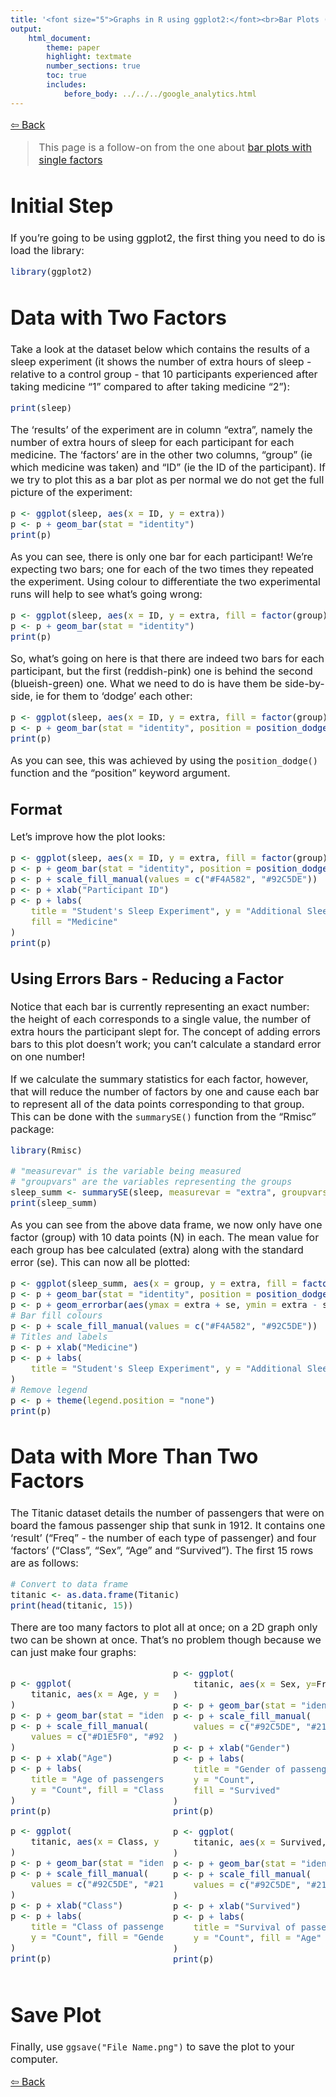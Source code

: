 ```yaml
---
title: '<font size="5">Graphs in R using ggplot2:</font><br>Bar Plots (Multiple Factors)'
output:
    html_document:
        theme: paper
        highlight: textmate
        number_sections: true
        toc: true
        includes:
            before_body: ../../../google_analytics.html
---
```


<font size="3">

[⇦ Back](../../../R.html)

> This page is a follow-on from the one about [bar plots with single factors](barplots_single_factor.html)

Initial Step
============
If you're going to be using ggplot2, the first thing you need to do is load the library:

```r
library(ggplot2)
```

Data with Two Factors
=====================
Take a look at the dataset below which contains the results of a sleep experiment (it shows the number of extra hours of sleep - relative to a control group - that 10 participants experienced after taking medicine "1" compared to after taking medicine "2"):

```r
print(sleep)
```

The 'results' of the experiment are in column "extra", namely the number of extra hours of sleep for each participant for each medicine. The 'factors' are in the other two columns, "group" (ie which medicine was taken) and "ID" (ie the ID of the participant). If we try to plot this as a bar plot as per normal we do not get the full picture of the experiment:

```r
p <- ggplot(sleep, aes(x = ID, y = extra))
p <- p + geom_bar(stat = "identity")
print(p)
```

As you can see, there is only one bar for each participant! We're expecting two bars; one for each of the two times they repeated the experiment. Using colour to differentiate the two experimental runs will help to see what's going wrong:

```r
p <- ggplot(sleep, aes(x = ID, y = extra, fill = factor(group)))
p <- p + geom_bar(stat = "identity")
print(p)
```

So, what's going on here is that there are indeed two bars for each participant, but the first (reddish-pink) one is behind the second (blueish-green) one. What we need to do is have them be side-by-side, ie for them to 'dodge' each other:

```r
p <- ggplot(sleep, aes(x = ID, y = extra, fill = factor(group)))
p <- p + geom_bar(stat = "identity", position = position_dodge())
print(p)
```

As you can see, this was achieved by using the `position_dodge()` function and the "position" keyword argument.

Format
------
Let's improve how the plot looks:

```r
p <- ggplot(sleep, aes(x = ID, y = extra, fill = factor(group)))
p <- p + geom_bar(stat = "identity", position = position_dodge())
p <- p + scale_fill_manual(values = c("#F4A582", "#92C5DE"))
p <- p + xlab("Participant ID")
p <- p + labs(
    title = "Student's Sleep Experiment", y = "Additional Sleep Time [hr]",
    fill = "Medicine"
)
print(p)
```

Using Errors Bars - Reducing a Factor
-------------------------------------
Notice that each bar is currently representing an exact number: the height of each corresponds to a single value, the number of extra hours the participant slept for. The concept of adding errors bars to this plot doesn't work; you can't calculate a standard error on one number!

If we calculate the summary statistics for each factor, however, that will reduce the number of factors by one and cause each bar to represent all of the data points corresponding to that group. This can be done with the `summarySE()` function from the "Rmisc" package:

```r
library(Rmisc)

# "measurevar" is the variable being measured
# "groupvars" are the variables representing the groups
sleep_summ <- summarySE(sleep, measurevar = "extra", groupvars = "group")
print(sleep_summ)
```

As you can see from the above data frame, we now only have one factor (group) with 10 data points (N) in each. The mean value for each group has bee calculated (extra) along with the standard error (se). This can now all be plotted:

```r
p <- ggplot(sleep_summ, aes(x = group, y = extra, fill = factor(group)))
p <- p + geom_bar(stat = "identity", position = position_dodge())
p <- p + geom_errorbar(aes(ymax = extra + se, ymin = extra - se), width = 0.2)
# Bar fill colours
p <- p + scale_fill_manual(values = c("#F4A582", "#92C5DE"))
# Titles and labels
p <- p + xlab("Medicine")
p <- p + labs(
    title = "Student's Sleep Experiment", y = "Additional Sleep Time [hr]"
)
# Remove legend
p <- p + theme(legend.position = "none")
print(p)
```

Data with More Than Two Factors
===============================
The Titanic dataset details the number of passengers that were on board the famous passenger ship that sunk in 1912. It contains one 'result' ("Freq" - the number of each type of passenger) and four 'factors' ("Class", "Sex", "Age" and "Survived"). The first 15 rows are as follows:

```r
# Convert to data frame
titanic <- as.data.frame(Titanic)
print(head(titanic, 15))
```

There are too many factors to plot all at once; on a 2D graph only two can be shown at once. That's no problem though because we can just make four graphs:

<style>
    .col2 {
        columns: 2 200px;         /* number of columns and width in pixels*/
        -webkit-columns: 2 200px; /* chrome, safari */
        -moz-columns: 2 200px;    /* firefox */
    }
</style>

<div class='col2'>

```r
p <- ggplot(
    titanic, aes(x = Age, y = Freq, fill = factor(Class))
)
p <- p + geom_bar(stat = "identity", position = position_dodge())
p <- p + scale_fill_manual(
    values = c("#D1E5F0", "#92C5DE", "#4393C3", "#2166AC")
)
p <- p + xlab("Age")
p <- p + labs(
    title = "Age of passengers on the Titanic",
    y = "Count", fill = "Class"
)
print(p)
```

```r
p <- ggplot(
    titanic, aes(x = Class, y = Freq, fill = factor(Sex))
)
p <- p + geom_bar(stat = "identity", position = position_dodge())
p <- p + scale_fill_manual(
    values = c("#92C5DE", "#2166AC")
)
p <- p + xlab("Class")
p <- p + labs(
    title = "Class of passengers on the Titanic",
    y = "Count", fill = "Gender"
)
print(p)
```

```r
p <- ggplot(
    titanic, aes(x = Sex, y=Freq, fill=factor(Survived))
)
p <- p + geom_bar(stat = "identity", position = position_dodge())
p <- p + scale_fill_manual(
    values = c("#92C5DE", "#2166AC")
)
p <- p + xlab("Gender")
p <- p + labs(
    title = "Gender of passengers on the Titanic",
    y = "Count",
    fill = "Survived"
)
print(p)
```

```r
p <- ggplot(
    titanic, aes(x = Survived, y=Freq, fill=factor(Age))
)
p <- p + geom_bar(stat = "identity", position = position_dodge())
p <- p + scale_fill_manual(
    values = c("#92C5DE", "#2166AC")
)
p <- p + xlab("Survived")
p <- p + labs(
    title = "Survival of passengers on the Titanic",
    y = "Count", fill = "Age"
)
print(p)
```

</div>

Save Plot
=========
Finally, use `ggsave("File Name.png")` to save the plot to your computer.

[⇦ Back](../../../R.html)

</font>
